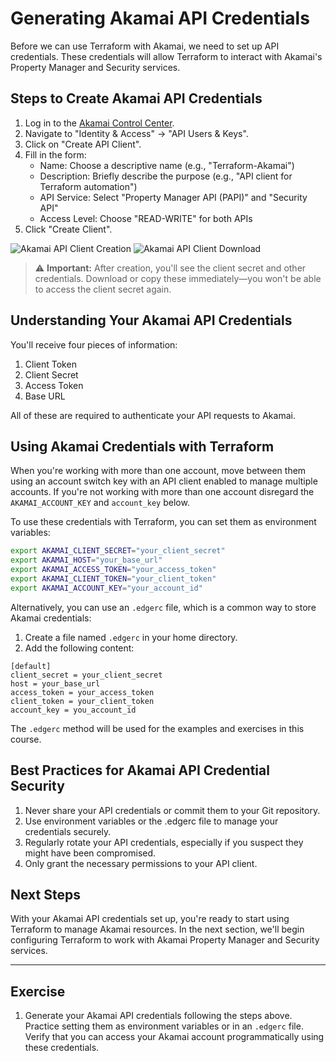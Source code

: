 # Generating Akamai API Credentials

Before we can use Terraform with Akamai, we need to set up API credentials. These credentials will allow Terraform to interact with Akamai's Property Manager and Security services.

## Steps to Create Akamai API Credentials

1. Log in to the [Akamai Control Center](https://control.akamai.com/).
2. Navigate to "Identity & Access" → "API Users & Keys".
3. Click on "Create API Client".
4. Fill in the form:
   - Name: Choose a descriptive name (e.g., "Terraform-Akamai")
   - Description: Briefly describe the purpose (e.g., "API client for Terraform automation")
   - API Service: Select "Property Manager API (PAPI)" and "Security API"
   - Access Level: Choose "READ-WRITE" for both APIs
5. Click "Create Client".

![Akamai API Client Creation](/requirements-akamai-api-create.png)
![Akamai API Client Download](/requirements-akamai-api-download.png)

> ⚠️ **Important:** After creation, you'll see the client secret and other credentials. Download or copy these immediately—you won't be able to access the client secret again.

## Understanding Your Akamai API Credentials

You'll receive four pieces of information:

1. Client Token
2. Client Secret
3. Access Token
4. Base URL

All of these are required to authenticate your API requests to Akamai.

## Using Akamai Credentials with Terraform

When you're working with more than one account, move between them using an account switch key with an API client enabled to manage multiple accounts. If you're not working with more than one account disregard the `AKAMAI_ACCOUNT_KEY` and `account_key` below.

To use these credentials with Terraform, you can set them as environment variables:

```bash
export AKAMAI_CLIENT_SECRET="your_client_secret"
export AKAMAI_HOST="your_base_url"
export AKAMAI_ACCESS_TOKEN="your_access_token"
export AKAMAI_CLIENT_TOKEN="your_client_token"
export AKAMAI_ACCOUNT_KEY="your_account_id"
```

Alternatively, you can use an `.edgerc` file, which is a common way to store Akamai credentials:

1. Create a file named `.edgerc` in your home directory.
2. Add the following content:

```text filename=".edgerc" copy
[default]
client_secret = your_client_secret
host = your_base_url
access_token = your_access_token
client_token = your_client_token
account_key = you_account_id
```
The `.edgerc` method will be used for the examples and exercises in this course.

## Best Practices for Akamai API Credential Security

1. Never share your API credentials or commit them to your Git repository.
2. Use environment variables or the .edgerc file to manage your credentials securely.
3. Regularly rotate your API credentials, especially if you suspect they might have been compromised.
4. Only grant the necessary permissions to your API client.

## Next Steps

With your Akamai API credentials set up, you're ready to start using Terraform to manage Akamai resources. In the next section, we'll begin configuring Terraform to work with Akamai Property Manager and Security services.

---

## Exercise
1. Generate your Akamai API credentials following the steps above. Practice setting them as environment variables or in an `.edgerc` file. Verify that you can access your Akamai account programmatically using these credentials.